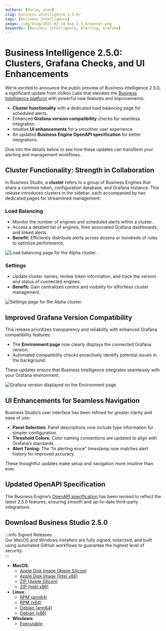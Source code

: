 ```yaml
---
authors: [daria, alex]
slug: business-intelligence-2.5.0/
tags: [Business Intelligence]
image: /img/blog/2025-02-14-big-2.5.0/banner.png
keywords: [Business Intelligence, Alerting, Grafana]
---
```



# Business Intelligence 2.5.0: Clusters, Grafana Checks, and UI Enhancements

We’re excited to announce the public preview of Business Intelligence 2.5.0, a significant update from Volkov Labs that elevates the [Business Intelligence platform](/big/) with powerful new features and improvements:

- **Cluster functionality** with a dedicated load balancing page for scheduled alerts.
- Enhanced **Grafana version compatibility** checks for seamless integration.
- Intuitive **UI enhancements** for a smoother user experience.
- An updated **Business Engine OpenAPI specification** for better integrations.

Dive into the details below to see how these updates can transform your alerting and management workflows.

## Cluster Functionality: Strength in Collaboration

In Business Studio, a **cluster** refers to a group of Business Engines that share a common token, configuration database, and Grafana instance. This release introduces clusters in the sidebar, each accompanied by two dedicated pages for streamlined management:

### Load Balancing

- Monitor the number of engines and scheduled alerts within a cluster.
- Access a detailed list of engines, their associated Grafana dashboards, and linked alerts.
- **Benefit:** Efficiently distribute alerts across dozens or hundreds of rules to optimize performance.

<Image
  title="Load balancing page for the Alpha cluster."
  src="/img/blog/2025-02-14-big-2.5.0/cluster-lb.png"
/>

### Settings

- Update cluster names, review token information, and track the version and status of connected engines.
- **Benefit:** Gain centralized control and visibility for effortless cluster management.

<Image
  title="Settings page for the Alpha cluster."
  src="/img/blog/2025-02-14-big-2.5.0/cluster-settings.png"
/>

## Improved Grafana Version Compatibility

This release prioritizes transparency and reliability with enhanced Grafana compatibility features:

- The **Environment page** now clearly displays the connected Grafana version.
- Automated compatibility checks proactively identify potential issues in the background.

These updates ensure that Business Intelligence integrates seamlessly with your Grafana environment.

<Image
  title="Grafana version displayed on the Environment page."
  src="/img/blog/2025-02-14-big-2.5.0/grafana-version.png"
/>

## UI Enhancements for Seamless Navigation

Business Studio’s user interface has been refined for greater clarity and ease of use:

- **Panel Selection:** Panel descriptions now include type information for simpler configuration.
- **Threshold Colors:** Color naming conventions are updated to align with Grafana’s standards.
- **Alert Timing:** The “In alerting since” timestamp now matches alert history for improved accuracy.

These thoughtful updates make setup and navigation more intuitive than ever.

## Updated OpenAPI Specification

The Business Engine’s [OpenAPI specification](/big/api/) has been revised to reflect the latest 2.5.0 features, ensuring smooth and up-to-date third-party integrations.

## Download Business Studio 2.5.0

:::info Signed Releases  
Our MacOS and Windows installers are fully signed, notarized, and built using automated GitHub workflows to guarantee the highest level of security.  
:::

- **MacOS**:
  - [Apple Disk Image (Apple Silicon)](https://github.com/VolkovLabs/business-intelligence/releases/download/v2.5.0/Business.Studio-2.5.0-arm64.dmg)
  - [Apple Disk Image (Intel x86)](https://github.com/VolkovLabs/business-intelligence/releases/download/v2.5.0/Business.Studio-2.5.0-x64.dmg)
  - [ZIP (Apple Silicon)](https://github.com/VolkovLabs/business-intelligence/releases/download/v2.5.0/Business.Studio-darwin-arm64-2.5.0.zip)
  - [ZIP (Intel x86)](https://github.com/VolkovLabs/business-intelligence/releases/download/v2.5.0/Business.Studio-darwin-x64-2.5.0.zip)
- **Linux**:
  - [RPM (arm64)](https://github.com/VolkovLabs/business-intelligence/releases/download/v2.5.0/business-studio-2.5.0-1.arm64.rpm)
  - [RPM (x64)](https://github.com/VolkovLabs/business-intelligence/releases/download/v2.5.0/business-studio-2.5.0-1.x86_64.rpm)
  - [Debian (arm64)](https://github.com/VolkovLabs/business-intelligence/releases/download/v2.5.0/business-studio_2.5.0_arm64.deb)
  - [Debian (x86)](https://github.com/VolkovLabs/business-intelligence/releases/download/v2.5.0/business-studio_2.5.0_amd64.deb)
- **Windows**:
  - [Executable](https://github.com/VolkovLabs/business-intelligence/releases/download/v2.5.0/Business.Studio-2.5.0.Setup.exe)

<GettingStarted />

<Feedback />
